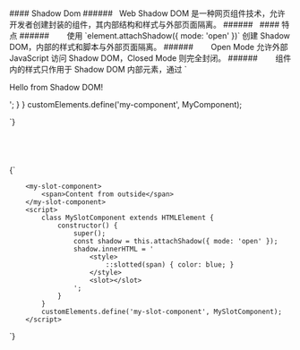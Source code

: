  


<div className="mdx-box">
#### Shadow Dom
###### &nbsp;
Web Shadow DOM 是一种网页组件技术，允许开发者创建封装的组件，其内部结构和样式与外部页面隔离。
###### &nbsp;
#### 特点
###### &nbsp;
&nbsp;&nbsp;&nbsp;&nbsp; 使用 `element.attachShadow({ mode: 'open' })` 创建 Shadow DOM，内部的样式和脚本与外部页面隔离。
###### &nbsp;
&nbsp;&nbsp;&nbsp;&nbsp; Open Mode 允许外部 JavaScript 访问 Shadow DOM，Closed Mode 则完全封闭。
###### &nbsp;
&nbsp;&nbsp;&nbsp;&nbsp; 组件内的样式只作用于 Shadow DOM 内部元素，通过 `<style>` 标签定义，避免了样式冲突。
###### &nbsp;
&nbsp;&nbsp;&nbsp;&nbsp; 使用 `<slot>` 元素将外部内容插入到 Shadow DOM 的特定位置，支持组件与外部内容的交互。
###### &nbsp;
&nbsp;&nbsp;&nbsp;&nbsp; 插槽选择器如 `::slotted(span)` 允许对插槽中的内容应用样式。
###### &nbsp;
#### 示例代码
###### &nbsp;
<SyntaxHighlighter language="javascript" style={darcula}>
  {`
        <my-component></my-component>
        <script>
            class MyComponent extends HTMLElement {
                constructor() {
                    super();
                    const shadow = this.attachShadow({ mode: 'open' });
                    shadow.innerHTML = '
                        <style>
                            p { color: red; }
                        </style>
                        <p>Hello from Shadow DOM!</p>
                    ';
                }
            }
            customElements.define('my-component', MyComponent);
        </script>


`}
</SyntaxHighlighter>
###### &nbsp;
<SyntaxHighlighter language="javascript" style={darcula}               >
  {`

        <my-slot-component>
            <span>Content from outside</span>
        </my-slot-component>
        <script>
            class MySlotComponent extends HTMLElement {
                constructor() {
                    super();
                    const shadow = this.attachShadow({ mode: 'open' });
                    shadow.innerHTML = '
                        <style>
                            ::slotted(span) { color: blue; }
                        </style>
                        <slot></slot>
                    ';
                }
            }
            customElements.define('my-slot-component', MySlotComponent);
        </script>



`}
</SyntaxHighlighter>
###### &nbsp;
</div>



